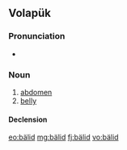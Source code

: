 ==Volapük==

===Pronunciation===
* {{IPA|[bɛˈlid]|lang=vo}}

===Noun===
{{vo-noun}}

# [[abdomen]]
# [[belly]]

====Declension====
{{vo-decl-noun}}

[[eo:bälid]]
[[mg:bälid]]
[[fj:bälid]]
[[vo:bälid]]